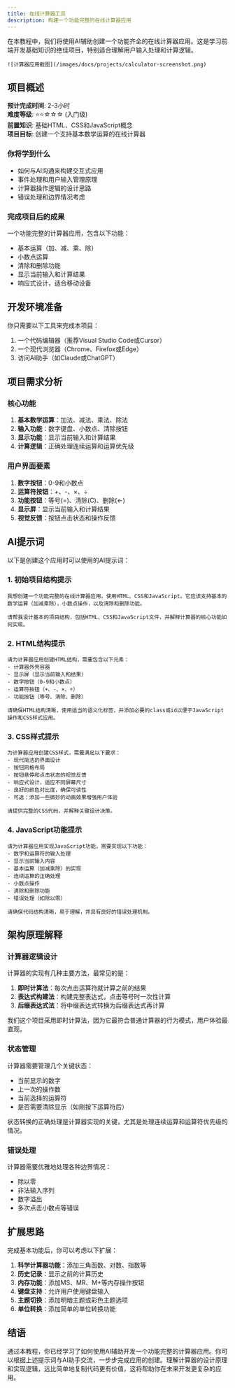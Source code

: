 ```yaml
---
title: 在线计算器工具
description: 构建一个功能完整的在线计算器应用
---
```


在本教程中，我们将使用AI辅助创建一个功能齐全的在线计算器应用。这是学习前端开发基础知识的绝佳项目，特别适合理解用户输入处理和计算逻辑。

```
![计算器应用截图](/images/docs/projects/calculator-screenshot.png)
```

## 项目概述

**预计完成时间**: 2-3小时  
**难度等级**: ⭐⭐☆☆☆ (入门级)  
**前置知识**: 基础HTML、CSS和JavaScript概念  
**项目目标**: 创建一个支持基本数学运算的在线计算器

### 你将学到什么

- 如何与AI沟通来构建交互式应用
- 事件处理和用户输入管理原理
- 计算器操作逻辑的设计思路
- 错误处理和边界情况考虑

### 完成项目后的成果

一个功能完整的计算器应用，包含以下功能：
- 基本运算（加、减、乘、除）
- 小数点运算
- 清除和删除功能
- 显示当前输入和计算结果
- 响应式设计，适合移动设备

## 开发环境准备

你只需要以下工具来完成本项目：

1. 一个代码编辑器（推荐Visual Studio Code或Cursor）
2. 一个现代浏览器（Chrome、Firefox或Edge）
3. 访问AI助手（如Claude或ChatGPT）

## 项目需求分析

### 核心功能

1. **基本数学运算**：加法、减法、乘法、除法
2. **输入功能**：数字键盘、小数点、清除按钮
3. **显示功能**：显示当前输入和计算结果
4. **计算逻辑**：正确处理连续运算和运算优先级

### 用户界面要素

1. **数字按钮**：0-9和小数点
2. **运算符按钮**：+、-、×、÷
3. **功能按钮**：等号(=)、清除(C)、删除(←)
4. **显示屏**：显示当前输入和计算结果
5. **视觉反馈**：按钮点击状态和操作反馈

## AI提示词

以下是创建这个应用时可以使用的AI提示词：

### 1. 初始项目结构提示

```
我想创建一个功能完整的在线计算器应用，使用HTML、CSS和JavaScript。它应该支持基本的数学运算（加减乘除），小数点操作，以及清除和删除功能。

请帮我设计基本的项目结构，包括HTML、CSS和JavaScript文件，并解释计算器的核心功能如何实现。
```

### 2. HTML结构提示

```
请为计算器应用创建HTML结构，需要包含以下元素：
- 计算器外壳容器
- 显示屏（显示当前输入和结果）
- 数字按钮（0-9和小数点）
- 运算符按钮（+、-、×、÷）
- 功能按钮（等号、清除、删除）

请确保HTML结构清晰，使用适当的语义化标签，并添加必要的class或id以便于JavaScript操作和CSS样式应用。
```

### 3. CSS样式提示

```
为计算器应用创建CSS样式，需要满足以下要求：
- 现代简洁的界面设计
- 按钮网格布局
- 按钮悬停和点击状态的视觉反馈
- 响应式设计，适应不同屏幕尺寸
- 良好的颜色对比度，确保可读性
- 可选：添加一些微妙的动画效果增强用户体验

请提供完整的CSS代码，并解释关键设计决策。
```

### 4. JavaScript功能提示

```
请为计算器应用实现JavaScript功能，需要实现以下功能：
- 数字和运算符的输入处理
- 显示当前输入内容
- 基本运算（加减乘除）的实现
- 连续运算的正确处理
- 小数点操作
- 清除和删除功能
- 错误处理（如除以零）

请确保代码结构清晰，易于理解，并具有良好的错误处理机制。
```

## 架构原理解释

### 计算器逻辑设计

计算器的实现有几种主要方法，最常见的是：

1. **即时计算法**：每次点击运算符就计算之前的结果
2. **表达式构建法**：构建完整表达式，点击等号时一次性计算
3. **后缀表达式法**：将中缀表达式转换为后缀表达式再计算

我们这个项目采用即时计算法，因为它最符合普通计算器的行为模式，用户体验最直观。

### 状态管理

计算器需要管理几个关键状态：
- 当前显示的数字
- 上一次的操作数
- 当前选择的运算符
- 是否需要清除显示（如刚按下运算符后）

状态转换的正确处理是计算器实现的关键，尤其是处理连续运算和运算符优先级的情况。

### 错误处理

计算器需要优雅地处理各种边界情况：
- 除以零
- 非法输入序列
- 数字溢出
- 多次点击小数点等错误

## 扩展思路

完成基本功能后，你可以考虑以下扩展：

1. **科学计算器功能**：添加三角函数、对数、指数等
2. **历史记录**：显示之前的计算历史
3. **内存功能**：添加MS、MR、M+等内存操作按钮
4. **键盘支持**：允许用户使用键盘输入
5. **主题切换**：添加明暗主题或彩色主题选项
6. **单位转换**：添加简单的单位转换功能

## 结语

通过本教程，你已经学习了如何使用AI辅助开发一个功能完整的计算器应用。你可以根据上述提示词与AI助手交流，一步步完成应用的创建。理解计算器的设计原理和实现逻辑，远比简单地复制代码更有价值，这将帮助你在未来开发更复杂的应用。 